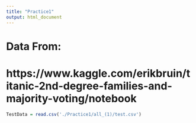 ```yaml
---
title: "Practice1"
output: html_document
---
```


# Data From:
# https://www.kaggle.com/erikbruin/titanic-2nd-degree-families-and-majority-voting/notebook

```r
TestData = read.csv('./Practice1/all_(1)/test.csv')
```




